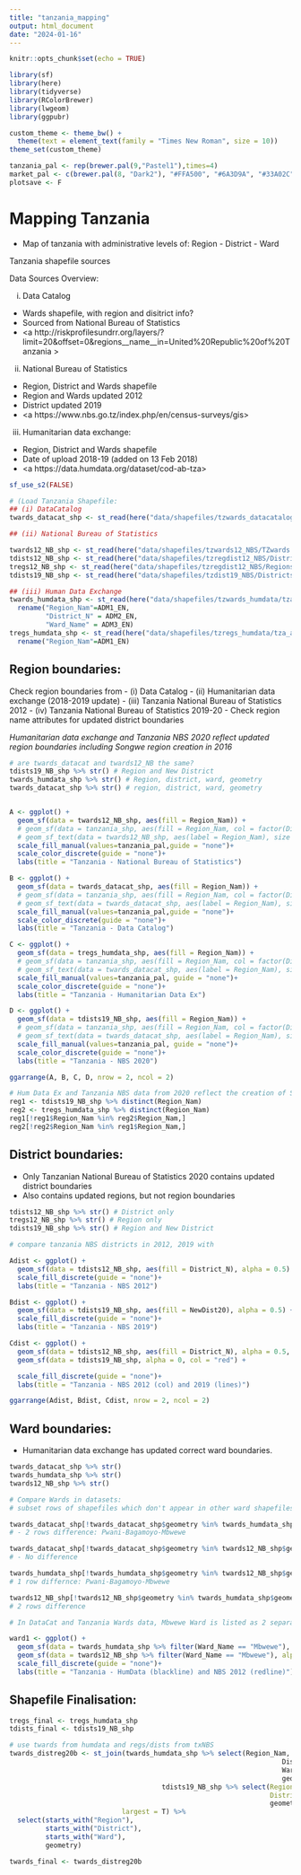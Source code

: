 ```yaml
---
title: "tanzania_mapping"
output: html_document
date: "2024-01-16"
---
```


```r
knitr::opts_chunk$set(echo = TRUE)
```

```r

library(sf)
library(here)
library(tidyverse)
library(RColorBrewer)
library(lwgeom)
library(ggpubr)
```

```r
custom_theme <- theme_bw() + 
  theme(text = element_text(family = "Times New Roman", size = 10))
theme_set(custom_theme)

tanzania_pal <- rep(brewer.pal(9,"Pastel1"),times=4)
market_pal <- c(brewer.pal(8, "Dark2"), "#FFA500", "#6A3D9A", "#33A02C")
plotsave <- F
```


# Mapping Tanzania

- Map of tanzania with administrative levels of: Region - District - Ward

Tanzania shapefile sources

Data Sources Overview:

(i) Data Catalog
- Wards shapefile, with region and disitrict info?
- Sourced from National Bureau of Statistics
- <a http://riskprofilesundrr.org/layers/?limit=20&offset=0&regions__name__in=United%20Republic%20of%20Tanzania >

(ii) National Bureau of Statistics
- Region, District and Wards shapefile
- Region and Wards updated 2012
- District updated 2019
- <a https://www.nbs.go.tz/index.php/en/census-surveys/gis>

(iii) Humanitarian data exchange:
- Region, District and Wards shapefile
- Date of upload 2018-19 (added on 13 Feb 2018)
- <a https://data.humdata.org/dataset/cod-ab-tza>


```r

sf_use_s2(FALSE)

# (Load Tanzania Shapefile:
## (i) DataCatalog
twards_datacat_shp <- st_read(here("data/shapefiles/tzwards_datacatalog/tzwards.shp")) # with region boundaries

## (ii) National Bureau of Statistics

twards12_NB_shp <- st_read(here("data/shapefiles/tzwards12_NBS/TZwards.shp")) # with ward boundaries
tdists12_NB_shp <- st_read(here("data/shapefiles/tzregdist12_NBS/Districts.shp")) # with district boundaries
tregs12_NB_shp <- st_read(here("data/shapefiles/tzregdist12_NBS/Regions.shp")) # with region boundaries
tdists19_NB_shp <- st_read(here("data/shapefiles/tzdist19_NBS/Districts and TC as 2020.shp")) # with district boundaries 2019

## (iii) Human Data Exchange
twards_humdata_shp <- st_read(here("data/shapefiles/tzwards_humdata/tza_admbnda_adm3_20181019.shp")) %>%
  rename("Region_Nam"=ADM1_EN,
         "District_N" = ADM2_EN,
         "Ward_Name" = ADM3_EN)
tregs_humdata_shp <- st_read(here("data/shapefiles/tzregs_humdata/tza_admbnda_adm1_20181019.shp")) %>%
  rename("Region_Nam"=ADM1_EN)
```
## Region boundaries:

Check region boundaries from 
 - (i) Data Catalog
 - (ii) Humanitarian data exchange (2018-2019 update)
 - (iii) Tanzania National Bureau of Statistics 2012
 - (iv) Tanzania National Bureau of Statistics 2019-20
    - Check region name attributes for updated district boundaries
    
*Humanitarian data exchange and Tanzania NBS 2020 reflect updated region boundaries including Songwe region creation in 2016*

```r

# are twards_datacat and twards12_NB the same?
tdists19_NB_shp %>% str() # Region and New District
twards_humdata_shp %>% str() # Region, district, ward, geometry
twards_datacat_shp %>% str() # region, district, ward, geometry


A <- ggplot() +
  geom_sf(data = twards12_NB_shp, aes(fill = Region_Nam)) +
  # geom_sf(data = tanzania_shp, aes(fill = Region_Nam, col = factor(District_C))) +
  # geom_sf_text(data = twards12_NB_shp, aes(label = Region_Nam), size = 2)+
  scale_fill_manual(values=tanzania_pal,guide = "none")+
  scale_color_discrete(guide = "none")+
  labs(title = "Tanzania - National Bureau of Statistics")

B <- ggplot() +
  geom_sf(data = twards_datacat_shp, aes(fill = Region_Nam)) +
  # geom_sf(data = tanzania_shp, aes(fill = Region_Nam, col = factor(District_C))) +
  # geom_sf_text(data = twards_datacat_shp, aes(label = Region_Nam), size = 2)+
  scale_fill_manual(values=tanzania_pal,guide = "none")+
  scale_color_discrete(guide = "none")+
  labs(title = "Tanzania - Data Catalog")

C <- ggplot() +
  geom_sf(data = tregs_humdata_shp, aes(fill = Region_Nam)) +
  # geom_sf(data = tanzania_shp, aes(fill = Region_Nam, col = factor(District_C))) +
  # geom_sf_text(data = twards_datacat_shp, aes(label = Region_Nam), size = 2)+
  scale_fill_manual(values=tanzania_pal, guide = "none")+
  scale_color_discrete(guide = "none")+
  labs(title = "Tanzania - Humanitarian Data Ex")

D <- ggplot() +
  geom_sf(data = tdists19_NB_shp, aes(fill = Region_Nam)) +
  # geom_sf(data = tanzania_shp, aes(fill = Region_Nam, col = factor(District_C))) +
  # geom_sf_text(data = twards_datacat_shp, aes(label = Region_Nam), size = 2)+
  scale_fill_manual(values=tanzania_pal, guide = "none")+
  scale_color_discrete(guide = "none")+
  labs(title = "Tanzania - NBS 2020")

ggarrange(A, B, C, D, nrow = 2, ncol = 2)

# Hum Data Ex and Tanzania NBS data from 2020 reflect the creation of Songwe district in 2016
reg1 <- tdists19_NB_shp %>% distinct(Region_Nam)
reg2 <- tregs_humdata_shp %>% distinct(Region_Nam)
reg1[!reg1$Region_Nam %in% reg2$Region_Nam,]
reg2[!reg2$Region_Nam %in% reg1$Region_Nam,]
```
## District boundaries:

- Only Tanzanian National Bureau of Statistics 2020 contains updated district boundaries
- Also contains updated regions, but not region boundaries

```r

tdists12_NB_shp %>% str() # District only
tregs12_NB_shp %>% str() # Region only
tdists19_NB_shp %>% str() # Region and New District

# compare tanzania NBS districts in 2012, 2019 with 

Adist <- ggplot() +
  geom_sf(data = tdists12_NB_shp, aes(fill = District_N), alpha = 0.5) +
  scale_fill_discrete(guide = "none")+
  labs(title = "Tanzania - NBS 2012")

Bdist <- ggplot() +
  geom_sf(data = tdists19_NB_shp, aes(fill = NewDist20), alpha = 0.5) +
  scale_fill_discrete(guide = "none")+
  labs(title = "Tanzania - NBS 2019")

Cdist <- ggplot() +
  geom_sf(data = tdists12_NB_shp, aes(fill = District_N), alpha = 0.5, col = "black") +
  geom_sf(data = tdists19_NB_shp, alpha = 0, col = "red") +

  scale_fill_discrete(guide = "none")+
  labs(title = "Tanzania - NBS 2012 (col) and 2019 (lines)")

ggarrange(Adist, Bdist, Cdist, nrow = 2, ncol = 2)

```

## Ward boundaries:

- Humanitarian data exchange has updated correct ward boundaries.

```r
twards_datacat_shp %>% str()
twards_humdata_shp %>% str()
twards12_NB_shp %>% str()

# Compare Wards in datasets:
# subset rows of shapefiles which don't appear in other ward shapefiles:

twards_datacat_shp[!twards_datacat_shp$geometry %in% twards_humdata_shp$geometry,]
# - 2 rows difference: Pwani-Bagamoyo-Mbwewe

twards_datacat_shp[!twards_datacat_shp$geometry %in% twards12_NB_shp$geometry,] 
# - No difference

twards_humdata_shp[!twards_humdata_shp$geometry %in% twards12_NB_shp$geometry,] 
# 1 row differnce: Pwani-Bagamoyo-Mbwewe

twards12_NB_shp[!twards12_NB_shp$geometry %in% twards_humdata_shp$geometry,] 
# 2 rows difference

# In DataCat and Tanzania Wards data, Mbwewe Ward is listed as 2 separate shapefiles whcih are combined in 1 shapefile in humanitarian data exchange shapefile

ward1 <- ggplot() +
  geom_sf(data = twards_humdata_shp %>% filter(Ward_Name == "Mbwewe"), col = "black") +
  geom_sf(data = twards12_NB_shp %>% filter(Ward_Name == "Mbwewe"), alpha = 0, col = "red") +
  scale_fill_discrete(guide = "none")+
  labs(title = "Tanzania - HumData (blackline) and NBS 2012 (redline)")

```


## Shapefile Finalisation:

```r

tregs_final <- tregs_humdata_shp
tdists_final <- tdists19_NB_shp

# use twards from humdata and regs/dists from txNBS
twards_distreg20b <- st_join(twards_humdata_shp %>% select(Region_Nam, 
                                                                    District_N,
                                                                    Ward_Name, 
                                                                    geometry),
                                      tdists19_NB_shp %>% select(Region_Nam20 = Region_Nam, 
                                                                 District_N20 = NewDist20, 
                                                                 geometry), 
                            largest = T) %>%
  select(starts_with("Region"),
         starts_with("District"),
         starts_with("Ward"),
         geometry)

twards_final <- twards_distreg20b

```

<!-- ```{r data, include = T, warning = F, echo = F, message = F} -->

<!-- # Load Tanzania Shapefile: -->
<!-- # tanzania_shp <- st_read(here("data/shapefiles/Districts and TC as 2020.shp")) # with district boundaries -->
<!-- tregs_shp <- st_read(here("data/shapefiles/tza_admbnda_adm1_20181019.shp")) # with region boundaries -->
<!-- # tdists_shp <- st_read(here("data/shapefiles/tza_admbnda_adm2_20181019.shp")) # with district boundaries -->
<!-- twards_shp <- st_read(here("data/shapefiles/tza_admbnda_adm3_20181019.shp")) # with ward boundaries -->

<!-- # Market A location data: -->
<!-- mrkta_info <- read_csv(file = here("data/tanzania_data/mrkta_generalinfo_tanzania_CLEAN.csv")) -->
<!-- mrkta_gps <- read_csv(file = here("data/tanzania_data/mrkta_gps_tanzania_CLEAN.csv")) -->

<!-- ``` -->
<!-- # Tanzania Map -->
<!-- - Tanzania shapefile with ward boundaries sourced from: https://data.humdata.org/dataset/cod-ab-tza? (ADM L3) -->

<!-- ```{r tanzaniaMap, include = F, echo = F, warning = F} -->
<!-- tregs_shp <- tregs_shp %>% -->
<!--   rename( -->
<!--     "Country_N"=ADM0_EN,     -->
<!--     "Country_NSw" = ADM0_SW, -->
<!--     "Country_C"=ADM0_PCODE, -->
<!--     "Region_Nam" = ADM1_EN, -->
<!--     "Region_Cod" = ADM1_PCODE, -->
<!--   ) %>% -->
<!--   mutate( -->
<!--     "region.name" = tolower(`Region_Nam`), -->
<!--     "region.name" = gsub("[[:punct:]]", " ", `region.name`), # remove punctuation -->
<!--     "region.name" = trimws(`region.name`), #trim leading and trailing spaces -->
<!--     "region.name" = gsub("\\s+", ".", `region.name`)# replace 1+ spaces with "." -->
<!--   )  -->


<!-- twards_shp <- twards_shp %>% -->
<!--   rename( -->
<!--     "Country_N"=ADM0_EN,     -->
<!--     "Country_NSw" = ADM0_SW, -->
<!--     "Country_C"=ADM0_PCODE, -->
<!--     "Region_Nam" = ADM1_EN, -->
<!--     "Region_Cod" = ADM1_PCODE, -->
<!--     "District_N" = ADM2_EN, -->
<!--     "District_C" = ADM2_PCODE, -->
<!--     "Ward_Name"=ADM3_EN, -->
<!--     "Ward_Code"= ADM3_PCODE -->
<!--   ) %>% -->
<!--   mutate( -->
<!--     "region.name" = tolower(`Region_Nam`), -->
<!--     "region.name" = gsub("[[:punct:]]", " ", `region.name`), # remove punctuation -->
<!--     "region.name" = trimws(`region.name`), #trim leading and trailing spaces -->
<!--     "region.name" = gsub("\\s+", ".", `region.name`)# replace 1+ spaces with "." -->
<!--   ) %>% -->
<!--   mutate( -->
<!--     "district.name" = tolower(`District_N`), -->
<!--     "district.name" = gsub("[[:punct:]]", " ", `district.name`), # remove punctuation -->
<!--     "district.name" = trimws(`district.name`), #trim leading and trailing spaces -->
<!--     "district.name" = gsub("\\s+", ".", `district.name`)# replace 1+ spaces with "." -->
<!--   ) %>% -->
<!--   mutate( -->
<!--     "ward.name" = tolower(`Ward_Name`), -->
<!--     "ward.name" = gsub("[[:punct:]]", " ", `ward.name`), # remove punctuation -->
<!--     "ward.name" = trimws(`ward.name`), #trim leading and trailing spaces -->
<!--     "ward.name" = gsub("\\s+", ".", `ward.name`)# replace 1+ spaces with "." -->
<!--   )  -->

<!-- tanzania_map <- ggplot() + -->
<!--   geom_sf(data = tregs_shp, aes(fill = Region_Nam)) + -->
<!--   # geom_sf(data = tanzania_shp, aes(fill = Region_Nam, col = factor(District_C))) + -->
<!--   geom_sf_text(data = tregs_shp, aes(label = Region_Nam), size = 2)+ -->
<!--   scale_fill_manual(values=tanzania_pal, guide = "none")+ -->
<!--   scale_color_discrete(guide = "none")+ -->
<!--   labs(title = "Tanzania map of Regions") -->

<!-- twards_map <- ggplot() + -->
<!--   geom_sf(data = twards_shp, aes(fill = Region_Nam)) + -->
<!--   scale_fill_manual(values=tanzania_pal)+   -->
<!--   scale_color_discrete(guide = "none")+ -->
<!--   labs(title = "Tanzania map of Regions (colour) and Ward (boundary)", fill = "Regions") -->

<!-- # tmaps <- ggarrange(tanzania_map, twards_map, ncol = 1) -->
<!-- # tmaps -->

<!-- if(plotsave){ -->
<!--   ggsave(tanzania_map, file = here("figures/tanzania_map.png"), width = 10, height = 10, units = "cm") -->
<!--   ggsave(twards_map, file = here("figures/tanzania-wards_map.png"), width = 10, height = 10, units = "cm") -->
<!-- } -->
<!-- ``` -->


<!-- ```{r tanzmap, warning = F, echo = F} -->

<!-- tanzania_map -->

<!-- ``` -->


<!-- ```{r wardmap, warning = F, echo = F} -->

<!-- twards_map -->

<!-- ``` -->